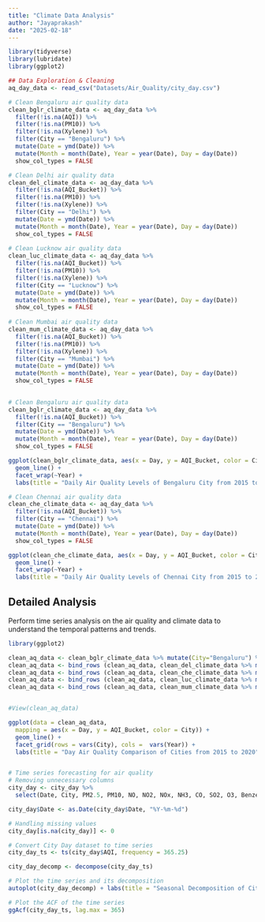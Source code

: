 ```yaml
---
title: "Climate Data Analysis"
author: "Jayaprakash"
date: "2025-02-18"
---
```


```r
library(tidyverse)
library(lubridate)
library(ggplot2)

## Data Exploration & Cleaning
aq_day_data <- read_csv("Datasets/Air_Quality/city_day.csv")

# Clean Bengaluru air quality data
clean_bglr_climate_data <- aq_day_data %>% 
  filter(!is.na(AQI)) %>%
  filter(!is.na(PM10)) %>%
  filter(!is.na(Xylene)) %>%
  filter(City == "Bengaluru") %>%
  mutate(Date = ymd(Date)) %>% 
  mutate(Month = month(Date), Year = year(Date), Day = day(Date))
  show_col_types = FALSE

# Clean Delhi air quality data
clean_del_climate_data <- aq_day_data %>% 
  filter(!is.na(AQI_Bucket)) %>%
  filter(!is.na(PM10)) %>%
  filter(!is.na(Xylene)) %>%
  filter(City == "Delhi") %>%
  mutate(Date = ymd(Date)) %>% 
  mutate(Month = month(Date), Year = year(Date), Day = day(Date))
  show_col_types = FALSE
  
# Clean Lucknow air quality data
clean_luc_climate_data <- aq_day_data %>% 
  filter(!is.na(AQI_Bucket)) %>%
  filter(!is.na(PM10)) %>%
  filter(!is.na(Xylene)) %>%
  filter(City == "Lucknow") %>%
  mutate(Date = ymd(Date)) %>% 
  mutate(Month = month(Date), Year = year(Date), Day = day(Date))
  show_col_types = FALSE
  
# Clean Mumbai air quality data
clean_mum_climate_data <- aq_day_data %>% 
  filter(!is.na(AQI_Bucket)) %>%
  filter(!is.na(PM10)) %>%
  filter(!is.na(Xylene)) %>%
  filter(City == "Mumbai") %>%
  mutate(Date = ymd(Date)) %>% 
  mutate(Month = month(Date), Year = year(Date), Day = day(Date))
  show_col_types = FALSE
 
```
```r
# Clean Bengaluru air quality data
clean_bglr_climate_data <- aq_day_data %>% 
  filter(!is.na(AQI_Bucket)) %>%
  filter(City == "Bengaluru") %>%
  mutate(Date = ymd(Date)) %>% 
  mutate(Month = month(Date), Year = year(Date), Day = day(Date))
  show_col_types = FALSE

ggplot(clean_bglr_climate_data, aes(x = Day, y = AQI_Bucket, color = City)) +
  geom_line() +
  facet_wrap(~Year) +
  labs(title = "Daily Air Quality Levels of Bengaluru City from 2015 to 2020", x = "Day", y = "Air Quality")
```


```r
# Clean Chennai air quality data
clean_che_climate_data <- aq_day_data %>% 
  filter(!is.na(AQI_Bucket)) %>%
  filter(City == "Chennai") %>%
  mutate(Date = ymd(Date)) %>% 
  mutate(Month = month(Date), Year = year(Date), Day = day(Date))
  show_col_types = FALSE

ggplot(clean_che_climate_data, aes(x = Day, y = AQI_Bucket, color = City)) +
  geom_line() +
  facet_wrap(~Year) +
  labs(title = "Daily Air Quality Levels of Chennai City from 2015 to 2020", x = "Day", y = "Air Quality")
```

## Detailed Analysis
Perform time series analysis on the air quality and climate data to understand the temporal patterns and trends.

```r
library(ggplot2)

clean_aq_data <- clean_bglr_climate_data %>% mutate(City="Bengaluru") %>% mutate(time=as.Date(Date, format="%d-%m-%Y"))
clean_aq_data <- bind_rows (clean_aq_data, clean_del_climate_data %>% mutate(City="Delhi") %>% mutate(time=as.Date(Date, format="%d-%m-%Y")))
clean_aq_data <- bind_rows (clean_aq_data, clean_che_climate_data %>% mutate(City="Chennai") %>% mutate(time=as.Date(Date, format="%d-%m-%Y")))
clean_aq_data <- bind_rows (clean_aq_data, clean_luc_climate_data %>% mutate(City="Lucknow") %>% mutate(time=as.Date(Date, format="%d-%m-%Y")))
clean_aq_data <- bind_rows (clean_aq_data, clean_mum_climate_data %>% mutate(City="Mumbai") %>% mutate(time=as.Date(Date, format="%d-%m-%Y")))


#View(clean_aq_data)

ggplot(data = clean_aq_data,
  mapping = aes(x = Day, y = AQI_Bucket, color = City)) +
  geom_line() +
  facet_grid(rows = vars(City), cols =  vars(Year)) + 
  labs(title = "Day Air Quality Comparison of Cities from 2015 to 2020", x = "Day", y = "Air Quality")


# Time series forecasting for air quality
# Removing unnecessary columns
city_day <- city_day %>%
  select(Date, City, PM2.5, PM10, NO, NO2, NOx, NH3, CO, SO2, O3, Benzene, Toluene, Xylene, AQI)

city_day$Date <- as.Date(city_day$Date, "%Y-%m-%d")

# Handling missing values
city_day[is.na(city_day)] <- 0

# Convert City Day dataset to time series
city_day_ts <- ts(city_day$AQI, frequency = 365.25)

city_day_decomp <- decompose(city_day_ts)

# Plot the time series and its decomposition
autoplot(city_day_decomp) + labs(title = "Seasonal Decomposition of City Day Air Quality Index (AQI)")

# Plot the ACF of the time series
ggAcf(city_day_ts, lag.max = 365)

```
